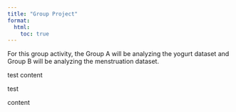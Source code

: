 ```yaml
---
title: "Group Project"
format:
  html:
    toc: true
---
```


For this group activity, the Group A will be analyzing the yogurt dataset and Group B will be analyzing the menstruation dataset.


:::{.callout-note}

test content  

:::


:::{.solutionbox}

::::{.solutionbox-header}
:::::{.solutionbox-icon}
:::::
test
::::

::::{.solutionbox-body}
content
::::

:::


<!-- {{< group_projects.qmd >}} -->